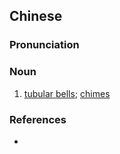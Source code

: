 {{also|管钟}}
==Chinese==
{{zh-forms|s=管钟}}

===Pronunciation===
{{zh-pron
|m=guǎnzhōng
|cat=n
}}

===Noun===
{{zh-noun}}

# {{lb|zh|musical instruments}} [[tubular bells]]; [[chimes]]

===References===
* {{cite-web
|url=http://tw.britannica.com/MiniSite/Article/id00060706.html
|title=管鐘
|work=Encyclopaedia Britannica Online
|language=Mandarin
|accessdate=2008-04-05}}